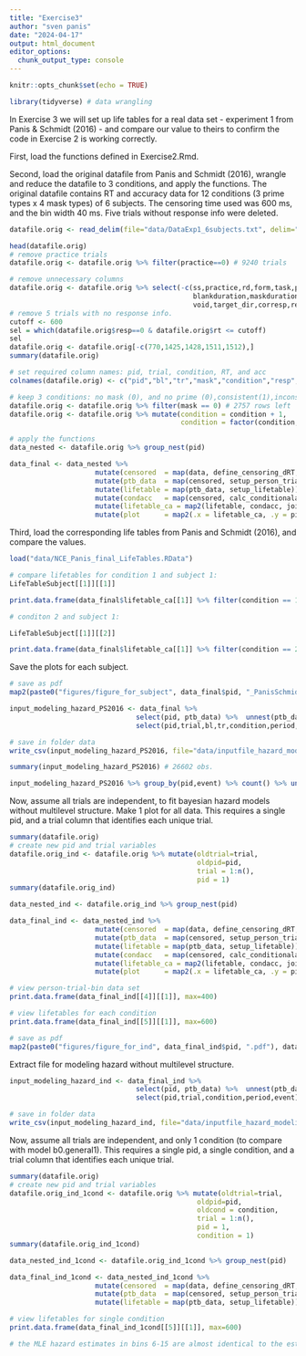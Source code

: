 ```yaml
---
title: "Exercise3"
author: "sven panis"
date: "2024-04-17"
output: html_document
editor_options: 
  chunk_output_type: console
---
```


```r
knitr::opts_chunk$set(echo = TRUE)
```

```r
library(tidyverse) # data wrangling
```

In Exercise 3 we will set up life tables for a real data set - experiment 1 from Panis & Schmidt (2016) - and compare our value to theirs to confirm the code in Exercise 2 is working correctly.

First, load the functions defined in Exercise2.Rmd.

Second, load the original datafile from Panis and Schmidt (2016), wrangle and reduce the datafile to 3 conditions, and apply the functions.
The original datafile contains RT and accuracy data for 12 conditions (3 prime types x 4 mask types) of 6 subjects. The censoring time used was 600 ms, and the bin width 40 ms.
Five trials without response info were deleted.

```r
datafile.orig <- read_delim(file="data/DataExp1_6subjects.txt", delim="\t",col_names=T)

head(datafile.orig)
# remove practice trials
datafile.orig <- datafile.orig %>% filter(practice==0) # 9240 trials

# remove unnecessary columns
datafile.orig <- datafile.orig %>% select(-c(ss,practice,rd,form,task,primeduration,
                                             blankduration,maskduration,targetduration,
                                             void,target_dir,corresp,resperr))
# remove 5 trials with no response info.
cutoff <- 600
sel = which(datafile.orig$resp==0 & datafile.orig$rt <= cutoff)
sel
datafile.orig <- datafile.orig[-c(770,1425,1428,1511,1512),]
summary(datafile.orig)

# set required column names: pid, trial, condition, RT, and acc
colnames(datafile.orig) <- c("pid","bl","tr","mask","condition","resp","acc","RT","trial")

# keep 3 conditions: no mask (0), and no prime (0),consistent(1),inconsistent prime(2) 
datafile.orig <- datafile.orig %>% filter(mask == 0) # 2757 rows left
datafile.orig <- datafile.orig %>% mutate(condition = condition + 1, 
                                          condition = factor(condition, levels = c(1,2,3)))

# apply the functions
data_nested <- datafile.orig %>% group_nest(pid)

data_final <- data_nested %>% 
                     mutate(censored  = map(data, define_censoring_dRT, 600, 40)) %>% # user input: censoring time, and bin width
                     mutate(ptb_data  = map(censored, setup_person_trial_bin)) %>%           # create person-trial-bin dataset
                     mutate(lifetable = map(ptb_data, setup_lifetable)) %>%                  # create life tables without ca
                     mutate(condacc   = map(censored, calc_conditionalaccuracy)) %>%         # calculate ca
                     mutate(lifetable_ca = map2(lifetable, condacc, join_lifetable_ca)) %>%  # create life tables with ca
                     mutate(plot      = map2(.x = lifetable_ca, .y = pid, plot_eha))         # create plots of info in life tables
```

Third, load the corresponding life tables from Panis and Schmidt (2016), and compare the values.

```r
load("data/NCE_Panis_final_LifeTables.RData")

# compare lifetables for condition 1 and subject 1:
LifeTableSubject[[1]][[1]]

print.data.frame(data_final$lifetable_ca[[1]] %>% filter(condition == 1))

# conditon 2 and subject 1:

LifeTableSubject[[1]][[2]]

print.data.frame(data_final$lifetable_ca[[1]] %>% filter(condition == 2))
```

Save the plots for each subject.

```r
# save as pdf
map2(paste0("figures/figure_for_subject", data_final$pid, "_PanisSchmidt.pdf"), data_final$plot, ggsave)
```

```r
input_modeling_hazard_PS2016 <- data_final %>% 
                               select(pid, ptb_data) %>%  unnest(ptb_data) %>%
                               select(pid,trial,bl,tr,condition,period,event)

# save in folder data
write_csv(input_modeling_hazard_PS2016, file="data/inputfile_hazard_modeling_PS2016.csv")
```

```r
summary(input_modeling_hazard_PS2016) # 26602 obs.

input_modeling_hazard_PS2016 %>% group_by(pid,event) %>% count() %>% ungroup() %>% group_by(event) %>% summarise(N = sum(n))
```

Now, assume all trials are independent, to fit bayesian hazard models without multilevel structure. Make 1 plot for all data.
This requires a single pid, and a trial column that identifies each unique trial.

```r
summary(datafile.orig)
# create new pid and trial variables
datafile.orig_ind <- datafile.orig %>% mutate(oldtrial=trial,
                                              oldpid=pid,
                                              trial = 1:n(),
                                              pid = 1)
summary(datafile.orig_ind)
```


```r
data_nested_ind <- datafile.orig_ind %>% group_nest(pid)

data_final_ind <- data_nested_ind %>% 
                     mutate(censored  = map(data, define_censoring_dRT, 600, 40)) %>% #3 user input: censoring time, and bin width
                     mutate(ptb_data  = map(censored, setup_person_trial_bin)) %>%           #4 create person-trial-bin dataset
                     mutate(lifetable = map(ptb_data, setup_lifetable)) %>%                  # create life tables without ca
                     mutate(condacc   = map(censored, calc_conditionalaccuracy)) %>%         # calculate ca
                     mutate(lifetable_ca = map2(lifetable, condacc, join_lifetable_ca)) %>%  # create life tables with ca
                     mutate(plot      = map2(.x = lifetable_ca, .y = pid, plot_eha))         # create plots of info in life tables
```

```r
# view person-trial-bin data set 
print.data.frame(data_final_ind[[4]][[1]], max=400) 

# view lifetables for each condition 
print.data.frame(data_final_ind[[5]][[1]], max=600)
```


```r
# save as pdf
map2(paste0("figures/figure_for_ind", data_final_ind$pid, ".pdf"), data_final_ind$plot, ggsave)
```

Extract file for modeling hazard without multilevel structure.

```r
input_modeling_hazard_ind <- data_final_ind %>% 
                               select(pid, ptb_data) %>%  unnest(ptb_data) %>%
                               select(pid,trial,condition,period,event)

# save in folder data
write_csv(input_modeling_hazard_ind, file="data/inputfile_hazard_modeling_ind.csv")
```

Now, assume all trials are independent, and only 1 condition (to compare with model b0.general1).
This requires a single pid, a single condition, and a trial column that identifies each unique trial.

```r
summary(datafile.orig)
# create new pid and trial variables
datafile.orig_ind_1cond <- datafile.orig %>% mutate(oldtrial=trial,
                                              oldpid=pid,
                                              oldcond = condition,
                                              trial = 1:n(),
                                              pid = 1,
                                              condition = 1)
summary(datafile.orig_ind_1cond)
```

```r
data_nested_ind_1cond <- datafile.orig_ind_1cond %>% group_nest(pid)

data_final_ind_1cond <- data_nested_ind_1cond %>% 
                     mutate(censored  = map(data, define_censoring_dRT, 600, 40)) %>% #3 user input: censoring time, and bin width
                     mutate(ptb_data  = map(censored, setup_person_trial_bin)) %>%    #4 create person-trial-bin dataset
                     mutate(lifetable = map(ptb_data, setup_lifetable)) 
```

```r
# view lifetables for single condition 
print.data.frame(data_final_ind_1cond[[5]][[1]], max=600)

# the MLE hazard estimates in bins 6-15 are almost identical to the estimates of "fixef(b0.general1) %>% inv_logit()" in Exercise 4, as expected.
```
